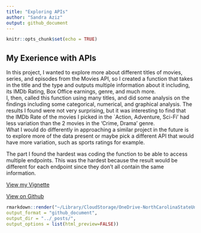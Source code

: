```yaml
---
title: "Exploring APIs"
author: "Sandra Aziz"
output: github_document
---
```


```r
knitr::opts_chunk$set(echo = TRUE)
```

## My Exerience with APIs
In this project, I wanted to explore more about different titles of movies, series, and episodes from the Movies API, so I created a function that takes in the title and the type and outputs multiple information about it including, its IMDb Rating, Box Office earnings, genre, and much more.  
I, then, called this function using many titles, and did some analysis on the findings including some categorical, numerical, and graphical analysis. The results I found were not very surprising, but it was interesting to find that the IMDb Rate of the movies I picked in the `Action, Adventure, Sci-Fi' had less variation than the 2 movies in the 'Crime, Drama' genre.  
What I would do differently in approaching a similar project in the future is to explore more of the data present or maybe pick a different API that would have more variation, such as sports ratings for example.   

The part I found the hardest was coding the function to be able to access multiple endpoints. This was the hardest because the result would be different for each endpoint since they don't all contain the same information.  

[View my Vignette](https://saziz12.github.io/558-Project1/)  

[View on Github](https://github.com/saziz12/558-Project1.git)  

```r
rmarkdown::render("~/Library/CloudStorage/OneDrive-NorthCarolinaStateUniversity/NCSU/Summer2023/ST 558/saziz12.github.io/_Rmd/2023-06-25-project01-blog.Rmd",
output_format = "github_document", 
output_dir = "../_posts/",
output_options = list(html_preview=FALSE))
```